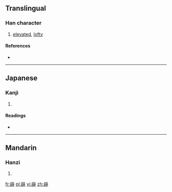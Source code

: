 ==Translingual==

===Han character===
{{Han char|rn=46|rad=山|as=13|sn=16|four=2274<sub>1</sub>|canj=山竹口十 (UHRJ)|ids=⿱[[山]]⿰[[𠂤]][[辛]]}}

# [[elevated]], [[lofty]]

====References====
* {{Han ref|kx=0320.280|dkj=08517|dj=0620.350|hdz=10801.040|uh=5DAD|ud=23981|bh=E968|bd=59752}}

----

==Japanese==

===Kanji===
{{ja-kanji|grade=|rs=山13}}

# {{defn|lang=ja|sort=山13}}

====Readings====
* {{ja-readings|on=[[がつ]] (gatsu), [[がち]] (gachi), [[げつ]] (getsu), [[げち]] (gechi)|kun=}}

----

==Mandarin==

===Hanzi===
{{cmn-hanzi|pin=[[niè]] ([[nie4]])|wg=nie<sup>4</sup>}}

# {{defn|lang=cmn|sort=山13}}

[[fr:嶭]]
[[pl:嶭]]
[[vi:嶭]]
[[zh:嶭]]